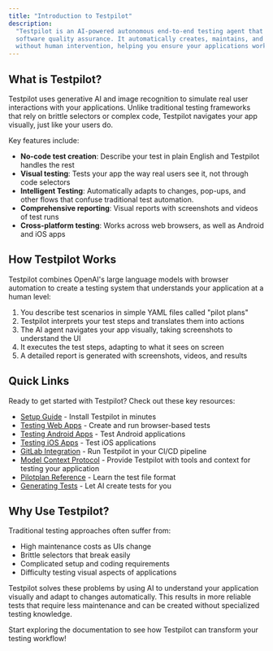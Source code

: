 ```yaml
---
title: "Introduction to Testpilot"
description:
  "Testpilot is an AI-powered autonomous end-to-end testing agent that simplifies and enhances
  software quality assurance. It automatically creates, maintains, and executes resilient tests
  without human intervention, helping you ensure your applications work as expected."
---
```


## What is Testpilot?[​](#what-is-testpilot "Direct link to What is Testpilot?")

Testpilot uses generative AI and image recognition to simulate real user interactions with your
applications. Unlike traditional testing frameworks that rely on brittle selectors or complex code,
Testpilot navigates your app visually, just like your users do.

Key features include:

- **No-code test creation**: Describe your test in plain English and Testpilot handles the rest
- **Visual testing**: Tests your app the way real users see it, not through code selectors
- **Intelligent Testing**: Automatically adapts to changes, pop-ups, and other flows that confuse
  traditional test automation.
- **Comprehensive reporting**: Visual reports with screenshots and videos of test runs
- **Cross-platform testing**: Works across web browsers, as well as Android and iOS apps

## How Testpilot Works[​](#how-testpilot-works "Direct link to How Testpilot Works")

Testpilot combines OpenAI's large language models with browser automation to create a testing system
that understands your application at a human level:

1. You describe test scenarios in simple YAML files called "pilot plans"
2. Testpilot interprets your test steps and translates them into actions
3. The AI agent navigates your app visually, taking screenshots to understand the UI
4. It executes the test steps, adapting to what it sees on screen
5. A detailed report is generated with screenshots, videos, and results

## Quick Links[​](#quick-links "Direct link to Quick Links")

Ready to get started with Testpilot? Check out these key resources:

- [Setup Guide](/testpilot/getting_started/setup) - Install Testpilot in minutes
- [Testing Web Apps](/testpilot/getting_started/running_tests) - Create and run browser-based tests
- [Testing Android Apps](/testpilot/getting_started/running_tests_android) - Test Android
  applications
- [Testing iOS Apps](/testpilot/getting_started/running_tests_ios) - Test iOS applications
- [GitLab Integration](/testpilot/gitlab) - Run Testpilot in your CI/CD pipeline
- [Model Context Protocol](/testpilot/getting_started/mcp) - Provide Testpilot with tools and
  context for testing your application
- [Pilotplan Reference](/testpilot/reference/pilotfile_spec) - Learn the test file format
- [Generating Tests](/testpilot/getting_started/generating_tests) - Let AI create tests for you

## Why Use Testpilot?[​](#why-use-testpilot "Direct link to Why Use Testpilot?")

Traditional testing approaches often suffer from:

- High maintenance costs as UIs change
- Brittle selectors that break easily
- Complicated setup and coding requirements
- Difficulty testing visual aspects of applications

Testpilot solves these problems by using AI to understand your application visually and adapt to
changes automatically. This results in more reliable tests that require less maintenance and can be
created without specialized testing knowledge.

Start exploring the documentation to see how Testpilot can transform your testing workflow!
